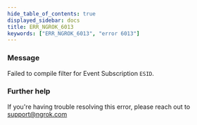 ```yaml
---
hide_table_of_contents: true
displayed_sidebar: docs
title: ERR_NGROK_6013
keywords: ["ERR_NGROK_6013", "error 6013"]
---
```


### Message

Failed to compile filter for Event Subscription `ESID`.

### Further help

If you're having trouble resolving this error, please reach out to [support@ngrok.com](mailto:support@ngrok.com?subject=Help%20with%20ERR_NGROK_6013)
